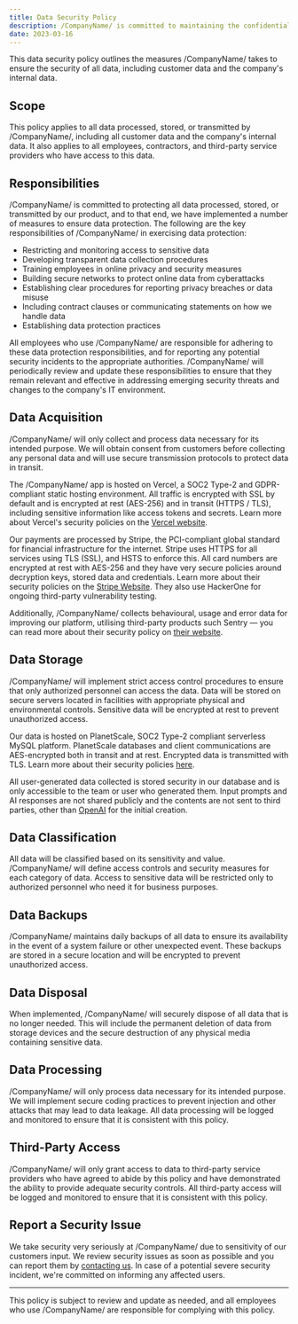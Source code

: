 ```yaml
---
title: Data Security Policy
description: /CompanyName/ is committed to maintaining the confidentiality, integrity, and availability of all data processed, stored, or transmitted by our product.
date: 2023-03-16
---
```


This data security policy outlines the measures /CompanyName/ takes to ensure the security of all data, including customer data and the company's internal data.

## Scope

This policy applies to all data processed, stored, or transmitted by /CompanyName/, including all customer data and the company's internal data. It also applies to all employees, contractors, and third-party service providers who have access to this data.

## Responsibilities

/CompanyName/ is committed to protecting all data processed, stored, or transmitted by our product, and to that end, we have implemented a number of measures to ensure data protection. The following are the key responsibilities of /CompanyName/ in exercising data protection:

- Restricting and monitoring access to sensitive data
- Developing transparent data collection procedures
- Training employees in online privacy and security measures
- Building secure networks to protect online data from cyberattacks
- Establishing clear procedures for reporting privacy breaches or data misuse
- Including contract clauses or communicating statements on how we handle data
- Establishing data protection practices

All employees who use /CompanyName/ are responsible for adhering to these data protection responsibilities, and for reporting any potential security incidents to the appropriate authorities. /CompanyName/ will periodically review and update these responsibilities to ensure that they remain relevant and effective in addressing emerging security threats and changes to the company's IT environment.

## Data Acquisition

/CompanyName/ will only collect and process data necessary for its intended purpose. We will obtain consent from customers before collecting any personal data and will use secure transmission protocols to protect data in transit.

The /CompanyName/ app is hosted on Vercel, a SOC2 Type-2 and GDPR-compliant static hosting environment. All traffic is encrypted with SSL by default and is encrypted at rest (AES-256) and in transit (HTTPS / TLS), including sensitive information like access tokens and secrets. Learn more about Vercel's security policies on the [Vercel website](https://vercel.com/security).

Our payments are processed by Stripe, the PCI-compliant global standard for financial infrastructure for the internet. Stripe uses HTTPS for all services using TLS (SSL), and HSTS to enforce this. All card numbers are encrypted at rest with AES-256 and they have very secure policies around decryption keys, stored data and credentials. Learn more about their security policies on the [Stripe Website](https://stripe.com/docs/security). They also use HackerOne for ongoing third-party vulnerability testing.

Additionally, /CompanyName/ collects behavioural, usage and error data for improving our platform, utilising third-party products such Sentry — you can read more about their security policy on [their website](https://sentry.io/security/).

## Data Storage

/CompanyName/ will implement strict access control procedures to ensure that only authorized personnel can access the data. Data will be stored on secure servers located in facilities with appropriate physical and environmental controls. Sensitive data will be encrypted at rest to prevent unauthorized access.

Our data is hosted on PlanetScale, SOC2 Type-2 compliant serverless MySQL platform. PlanetScale databases and client communications are AES-encrypted both in transit and at rest. Encrypted data is transmitted with TLS. Learn more about their security policies [here](https://planetscale.com/docs/concepts/security).

All user-generated data collected is stored security in our database and is only accessible to the team or user who generated them. Input prompts and AI responses are not shared publicly and the contents are not sent to third parties, other than [OpenAI](https://openai.com/) for the initial creation.

## Data Classification

All data will be classified based on its sensitivity and value. /CompanyName/ will define access controls and security measures for each category of data. Access to sensitive data will be restricted only to authorized personnel who need it for business purposes.

## Data Backups

/CompanyName/ maintains daily backups of all data to ensure its availability in the event of a system failure or other unexpected event. These backups are stored in a secure location and will be encrypted to prevent unauthorized access.

## Data Disposal

When implemented, /CompanyName/ will securely dispose of all data that is no longer needed. This will include the permanent deletion of data from storage devices and the secure destruction of any physical media containing sensitive data.

## Data Processing

/CompanyName/ will only process data necessary for its intended purpose. We will implement secure coding practices to prevent injection and other attacks that may lead to data leakage. All data processing will be logged and monitored to ensure that it is consistent with this policy.

## Third-Party Access

/CompanyName/ will only grant access to data to third-party service providers who have agreed to abide by this policy and have demonstrated the ability to provide adequate security controls. All third-party access will be logged and monitored to ensure that it is consistent with this policy.

## Report a Security Issue

We take security very seriously at /CompanyName/ due to sensitivity of our customers input. We review security issues as soon as possible and you can report them by [contacting us](/contact). In case of a potential severe security incident, we're committed on informing any affected users.

---

This policy is subject to review and update as needed, and all employees who use /CompanyName/ are responsible for complying with this policy.
